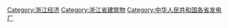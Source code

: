 [[Category:浙江经济|Category:浙江经济]]
[[Category:浙江省建筑物|Category:浙江省建筑物]]
[[Category:中华人民共和国各省发电厂|Category:中华人民共和国各省发电厂]]